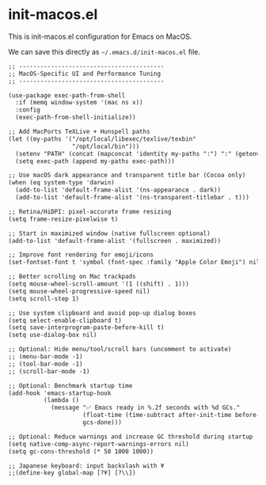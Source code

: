 # init-macos.el 

This is init-macos.el configuration for Emacs on MacOS.

We can save this directly as `~/.emacs.d/init-macos.el` file.

```default
;; -----------------------------------------
;; MacOS-Specific UI and Performance Tuning
;; -----------------------------------------

(use-package exec-path-from-shell
  :if (memq window-system '(mac ns x))
  :config
  (exec-path-from-shell-initialize))

;; Add MacPorts TeXLive + Hunspell paths
(let ((my-paths '("/opt/local/libexec/texlive/texbin"
                  "/opt/local/bin")))
  (setenv "PATH" (concat (mapconcat 'identity my-paths ":") ":" (getenv "PATH")))
  (setq exec-path (append my-paths exec-path)))

;; Use macOS dark appearance and transparent title bar (Cocoa only)
(when (eq system-type 'darwin)
  (add-to-list 'default-frame-alist '(ns-appearance . dark))
  (add-to-list 'default-frame-alist '(ns-transparent-titlebar . t)))

;; Retina/HiDPI: pixel-accurate frame resizing
(setq frame-resize-pixelwise t)

;; Start in maximized window (native fullscreen optional)
(add-to-list 'default-frame-alist '(fullscreen . maximized))

;; Improve font rendering for emoji/icons
(set-fontset-font t 'symbol (font-spec :family "Apple Color Emoji") nil 'prepend)

;; Better scrolling on Mac trackpads
(setq mouse-wheel-scroll-amount '(1 ((shift) . 1)))
(setq mouse-wheel-progressive-speed nil)
(setq scroll-step 1)

;; Use system clipboard and avoid pop-up dialog boxes
(setq select-enable-clipboard t)
(setq save-interprogram-paste-before-kill t)
(setq use-dialog-box nil)

;; Optional: Hide menu/tool/scroll bars (uncomment to activate)
;; (menu-bar-mode -1)
;; (tool-bar-mode -1)
;; (scroll-bar-mode -1)

;; Optional: Benchmark startup time
(add-hook 'emacs-startup-hook
          (lambda ()
            (message "✅ Emacs ready in %.2f seconds with %d GCs."
                     (float-time (time-subtract after-init-time before-init-time))
                     gcs-done)))

;; Optional: Reduce warnings and increase GC threshold during startup
(setq native-comp-async-report-warnings-errors nil)
(setq gc-cons-threshold (* 50 1000 1000))

;; Japanese keyboard: input backslash with ¥
;;(define-key global-map [?¥] [?\\])
```

